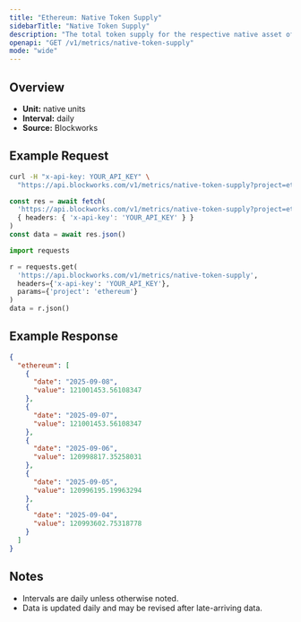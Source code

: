 ```yaml
---
title: "Ethereum: Native Token Supply"
sidebarTitle: "Native Token Supply"
description: "The total token supply for the respective native asset of that chain. Inclusive of all locked tokens."
openapi: "GET /v1/metrics/native-token-supply"
mode: "wide"
---
```


## Overview

- **Unit:** native units
- **Interval:** daily
- **Source:** Blockworks

## Example Request

<CodeGroup>

```bash cURL
curl -H "x-api-key: YOUR_API_KEY" \
  "https://api.blockworks.com/v1/metrics/native-token-supply?project=ethereum"
```

```typescript TypeScript
const res = await fetch(
  'https://api.blockworks.com/v1/metrics/native-token-supply?project=ethereum',
  { headers: { 'x-api-key': 'YOUR_API_KEY' } }
)
const data = await res.json()
```

```python Python
import requests

r = requests.get(
  'https://api.blockworks.com/v1/metrics/native-token-supply',
  headers={'x-api-key': 'YOUR_API_KEY'},
  params={'project': 'ethereum'}
)
data = r.json()
```

</CodeGroup>

## Example Response

```json
{
  "ethereum": [
    {
      "date": "2025-09-08",
      "value": 121001453.56108347
    },
    {
      "date": "2025-09-07",
      "value": 121001453.56108347
    },
    {
      "date": "2025-09-06",
      "value": 120998817.35258031
    },
    {
      "date": "2025-09-05",
      "value": 120996195.19963294
    },
    {
      "date": "2025-09-04",
      "value": 120993602.75318778
    }
  ]
}
```

## Notes
- Intervals are daily unless otherwise noted.
- Data is updated daily and may be revised after late-arriving data.
